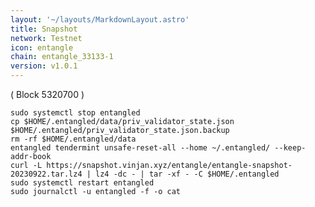 ```yaml
---
layout: '~/layouts/MarkdownLayout.astro'
title: Snapshot
network: Testnet
icon: entangle
chain: entangle_33133-1
version: v1.0.1
---
```

( Block 5320700 )
```
sudo systemctl stop entangled
cp $HOME/.entangled/data/priv_validator_state.json $HOME/.entangled/priv_validator_state.json.backup
rm -rf $HOME/.entangled/data
entangled tendermint unsafe-reset-all --home ~/.entangled/ --keep-addr-book
curl -L https://snapshot.vinjan.xyz/entangle/entangle-snapshot-20230922.tar.lz4 | lz4 -dc - | tar -xf - -C $HOME/.entangled
sudo systemctl restart entangled
sudo journalctl -u entangled -f -o cat
```

